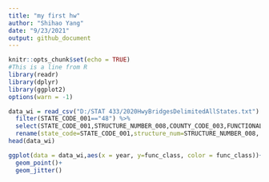 ```yaml
---
title: "my first hw"
author: "Shihao Yang"
date: "9/23/2021"
output: github_document
---
```


```r
knitr::opts_chunk$set(echo = TRUE)
#This is a line from R
library(readr)
library(dplyr)
library(ggplot2)
options(warn = -1)
```


```r
data_wi = read_csv("D:/STAT 433/2020HwyBridgesDelimitedAllStates.txt") %>% 
  filter(STATE_CODE_001=="48") %>% 
  select(STATE_CODE_001,STRUCTURE_NUMBER_008,COUNTY_CODE_003,FUNCTIONAL_CLASS_026,YEAR_BUILT_027) %>% 
  rename(state_code=STATE_CODE_001,structure_num=STRUCTURE_NUMBER_008, county_code=COUNTY_CODE_003, func_class=FUNCTIONAL_CLASS_026, year=YEAR_BUILT_027)
head(data_wi)
```

```r
ggplot(data = data_wi,aes(x = year, y=func_class, color = func_class))+
  geom_point()+
  geom_jitter()
```
